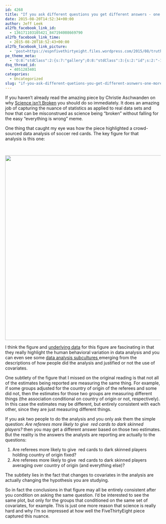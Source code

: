 ```yaml
---
id: 4268
title: "If you ask different questions you get different answers - one more way science isn't broken it is just really hard"
date: 2015-08-20T14:52:34+00:00
author: Jeff Leek
al2fb_facebook_link_id:
  - 136171103105421_847194008669790
al2fb_facebook_link_time:
  - 2015-08-20T18:52:43+00:00
al2fb_facebook_link_picture:
  - 'post=https://espnfivethirtyeight.files.wordpress.com/2015/08/truth-vigilantes-soccer-calls2.png?w=1024&amp;h=597'
pe_theme_meta:
  - 'O:8:"stdClass":2:{s:7:"gallery";O:8:"stdClass":3:{s:2:"id";s:2:"-1";s:5:"width";s:0:"";s:6:"height";s:0:"";}s:5:"video";O:8:"stdClass":1:{s:2:"id";s:2:"-1";}}'
dsq_thread_id:
  - 4051283401
categories:
  - Uncategorized
slug: "if-you-ask-different-quetions-you-get-different-asnwers-one-more-way-science-isnt-broken-it-is-just-really-hard"
---
```

If you haven't already read the amazing piece by Christie Aschwanden on why [Science isn't Broken](http://fivethirtyeight.com/features/science-isnt-broken/) you should do so immediately. It does an amazing job of capturing the nuance of statistics as applied to real data sets and how that can be misconstrued as science being "broken" without falling for the easy "everything is wrong" meme.

One thing that caught my eye was how the piece highlighted a crowd-sourced data analysis of soccer red cards. The key figure for that analysis is this one:

&nbsp;

[<img class="aligncenter" src="https://espnfivethirtyeight.files.wordpress.com/2015/08/truth-vigilantes-soccer-calls2.png?w=1024&h=597" alt="" width="1024" height="597" />](http://fivethirtyeight.com/features/science-isnt-broken/)

I think the figure and [underlying data](https://osf.io/qix4g/) for this figure are fascinating in that they really highlight the human behavioral variation in data analysis and you can even see some [data analysis subcultures ](http://simplystatistics.org/2015/04/29/data-analysis-subcultures/)emerging from the descriptions of how people did the analysis and justified or not the use of covariates.

One subtlety of the figure that I missed on the original reading is that not all of the estimates being reported are measuring the same thing. For example, if some groups adjusted for the country of origin of the referees and some did not, then the estimates for those two groups are measuring different things (the association conditional on country of origin or not, respectively). In this case the estimates may be different, but entirely consistent with each other, since they are just measuring different things.

If you ask two people to do the analysis and you only ask them the simple question: _Are referees more likely to give  red cards to dark skinned players?_ then you may get a different answer based on those two estimates. But the reality is the answers the analysts are reporting are actually to the questions:

  1. Are referees more likely to give  red cards to dark skinned players holding country of origin fixed?
  2. Are referees more likely to give  red cards to dark skinned players averaging over country of origin (and everything else)?

The subtlety lies in the fact that changes to covariates in the analysis are actually changing the hypothesis you are studying.

So in fact the conclusions in that figure may all be entirely consistent after you condition on asking the same question. I'd be interested to see the same plot, but only for the groups that conditioned on the same set of covariates, for example. This is just one more reason that science is really hard and why I'm so impressed at how well the FiveThirtyEight piece captured this nuance.

&nbsp;

&nbsp;
